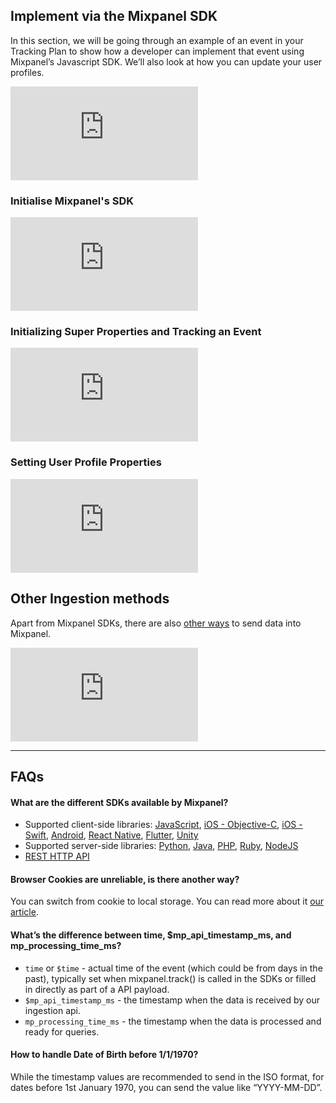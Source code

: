 ## Implement via the Mixpanel SDK

In this section, we will be going through an example of an event in your Tracking Plan to show how a developer can implement that event using Mixpanel’s Javascript SDK. We’ll also look at how you can update your user profiles.

<p style={{ position: 'relative', paddingBottom: '56.25%', height: 0, overflow: 'hidden' }}>
  <iframe src="https://www.loom.com/embed/659097217a0c41d189b67f47356d3831" frameborder="0" style={{ position: 'absolute', top: 0, left: 0, width: '100%', height: '100%' }} allowfullscreen></iframe>
</p>

### Initialise Mixpanel's SDK
<p style={{ position: 'relative', paddingBottom: '56.25%', height: 0, overflow: 'hidden' }}>
  <iframe src="https://www.loom.com/embed/e3df729308114aa4bbf14ee74f37c0f8" frameborder="0" style={{ position: 'absolute', top: 0, left: 0, width: '100%', height: '100%' }} allowfullscreen></iframe>
</p>

### Initializing Super Properties and Tracking an Event
<p style={{ position: 'relative', paddingBottom: '56.25%', height: 0, overflow: 'hidden' }}>
  <iframe src="https://www.loom.com/embed/d651d02c989542c390ba3df6739de941" frameborder="0" style={{ position: 'absolute', top: 0, left: 0, width: '100%', height: '100%' }} allowfullscreen></iframe>
</p>

### Setting User Profile Properties
<p style={{ position: 'relative', paddingBottom: '56.25%', height: 0, overflow: 'hidden' }}>
  <iframe src="https://www.loom.com/embed/c382d447568d4cca9db2da8fefba1176" frameborder="0" style={{ position: 'absolute', top: 0, left: 0, width: '100%', height: '100%' }} allowfullscreen></iframe>
</p>

## Other Ingestion methods

Apart from Mixpanel SDKs, there are also [other ways](/docs/getting-started/what-to-track#how-to-track) to send data into Mixpanel.

<p style={{ position: 'relative', paddingBottom: '56.25%', height: 0, overflow: 'hidden' }}>
  <iframe src="https://www.loom.com/embed/089c6b39964745c9b208fd81336bc0bc" frameborder="0" style={{ position: 'absolute', top: 0, left: 0, width: '100%', height: '100%' }} allowfullscreen></iframe>
</p>

---

## FAQs

#### What are the different SDKs available by Mixpanel?
- Supported client-side libraries: [JavaScript](https://developer.mixpanel.com/docs/javascript), [iOS - Objective-C](https://developer.mixpanel.com/docs/ios), [iOS - Swift](https://developer.mixpanel.com/docs/swift), [Android](https://developer.mixpanel.com/docs/android), [React Native](https://developer.mixpanel.com/docs/react-native), [Flutter](https://developer.mixpanel.com/docs/flutter), [Unity](https://developer.mixpanel.com/docs/unity)
- Supported server-side libraries: [Python](https://developer.mixpanel.com/docs/python), [Java](https://developer.mixpanel.com/docs/java), [PHP](https://developer.mixpanel.com/docs/php), [Ruby](https://developer.mixpanel.com/docs/ruby), [NodeJS](https://developer.mixpanel.com/docs/nodejs)
- [REST HTTP API](https://developer.mixpanel.com/reference/ingestion-api)

#### Browser Cookies are unreliable, is there another way?
You can switch from cookie to local storage. You can read more about it [our article](https://help.mixpanel.com/hc/en-us/articles/115004546863#switch-from-cookies-to-localstorage).

#### What’s the difference between time, \$mp_api_timestamp_ms, and mp_processing_time_ms?
- `time` or `$time` - actual time of the event (which could be from days in the past), typically set when mixpanel.track() is called in the SDKs or filled in directly as part of a API payload.
- `$mp_api_timestamp_ms` - the timestamp when the data is received by our ingestion api.
- `mp_processing_time_ms` - the timestamp when the data is processed and ready for queries.

#### How to handle Date of Birth before 1/1/1970?
While the timestamp values are recommended to send in the ISO format, for dates before 1st January 1970, you can send the value like “YYYY-MM-DD”.
